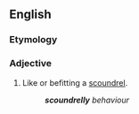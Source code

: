 ==English==

===Etymology===
{{suffix|en|scoundrel|y}}

===Adjective===
{{en-adj}}
# Like or befitting a [[scoundrel]].
#: '''''scoundrelly''' behaviour''